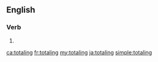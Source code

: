 ==English==

===Verb===
{{head|en|present participle}}

# {{present participle of|total|lang=en|nocat=1}}

[[ca:totaling]]
[[fr:totaling]]
[[my:totaling]]
[[ja:totaling]]
[[simple:totaling]]